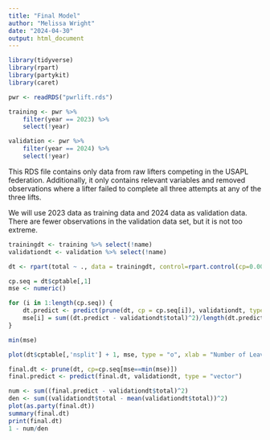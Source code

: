 ```yaml
---
title: "Final Model"
author: "Melissa Wright"
date: "2024-04-30"
output: html_document
---
```


```r
library(tidyverse)
library(rpart)
library(partykit)
library(caret)
```

```r
pwr <- readRDS("pwrlift.rds") 

training <- pwr %>%
    filter(year == 2023) %>%
    select(!year)

validation <- pwr %>%
    filter(year == 2024) %>%
    select(!year)
```

This RDS file contains only data from raw lifters competing in the USAPL federation. Additionally, it only contains relevant variables and removed observations where a lifter failed to complete all three attempts at any of the three lifts.

We will use 2023 data as training data and 2024 data as validation data. There are fewer observations in the validation data set, but it is not too extreme. 

```r
trainingdt <- training %>% select(!name)
validationdt <- validation %>% select(!name)

dt <- rpart(total ~ ., data = trainingdt, control=rpart.control(cp=0.00005))
```

```r
cp.seq = dt$cptable[,1]
mse <- numeric()

for (i in 1:length(cp.seq)) {
    dt.predict <- predict(prune(dt, cp = cp.seq[i]), validationdt, type = "vector")
    mse[i] = sum((dt.predict - validationdt$total)^2)/length(dt.predict)
}

min(mse)

plot(dt$cptable[,'nsplit'] + 1, mse, type = "o", xlab = "Number of Leaves", ylab="Mean Square Error")
```

```r
final.dt <- prune(dt, cp=cp.seq[mse==min(mse)])
final.predict <- predict(final.dt, validationdt, type = "vector")

num <- sum((final.predict - validationdt$total)^2)
den <- sum((validationdt$total - mean(validationdt$total))^2)
plot(as.party(final.dt))
summary(final.dt)
print(final.dt)
1 - num/den
```





